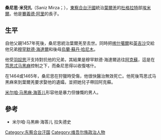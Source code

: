 {{unreferenced|time=2014-11-27T03:15:38+00:00}}
'''桑尼思·米兒扎'''（Saniz Mirza；{{bd|？||1465年}}），[[東察合台汗國|東察合台汗國]]統治[[葉爾羌|葉爾羌]]的[[杜格拉特|杜格拉特]]部[[埃米爾|埃米爾]]。他是[[賽義德·阿里|賽義德·阿里]]的長子。

==生平==
自他父親1457年死後，桑尼思統治葉爾羌至去世。同時把[[喀什噶爾|喀什噶爾]]和[[英吉沙|英吉沙]]交給他兄弟[[穆罕默德·海達爾|穆罕默德·海達爾]]和後母[[烏蘭·蘇丹·哈尼木|烏蘭·蘇丹·哈尼木]]。

他受[[羽奴思|羽奴思]]汗支持對抗他的兄弟，其結果是穆罕默德·海達爾逃往[[阿克蘇|阿克蘇]]，這是在[[笃思忒马黑麻|笃思忒马黑麻]]控制之下，而桑尼思得以收復喀什。

在1464或1465年，桑尼思在狩獵時受傷，他很快醫治無效死亡。他死後笃思忒马黑麻來到葉爾羌要求娶他的遺孀，並把她兒子帶回阿克蘇。

[[米尔咱·马黑麻·海答儿|米尔咱·马黑麻·海答儿]]形容他是暴力但慷慨的男人。

==參考==
*米尔咱·马黑麻·海答儿 拉失德史

[[Category:东察合台汗国|Category:东察合台汗国]]
[[Category:维吾尔族政治人物|Category:维吾尔族政治人物]]